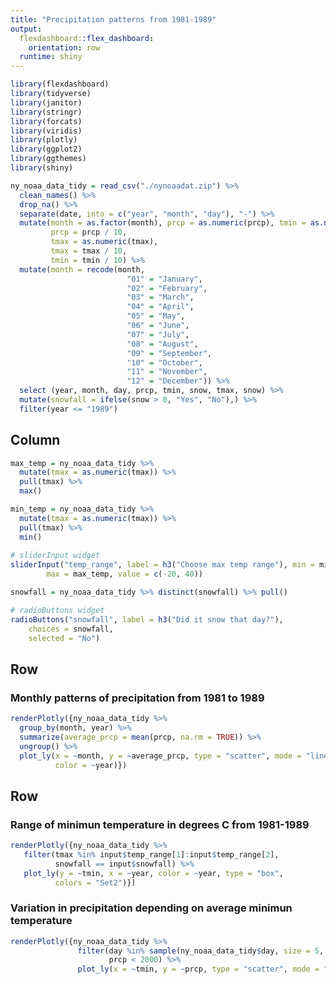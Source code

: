 ```yaml
---
title: "Precipitation patterns from 1981-1989"
output: 
  flexdashboard::flex_dashboard:
    orientation: row
  runtime: shiny
---
```


```r
library(flexdashboard)
library(tidyverse)
library(janitor)
library(stringr)
library(forcats)
library(viridis)
library(plotly)
library(ggplot2)
library(ggthemes)
library(shiny)
```

```r
ny_noaa_data_tidy = read_csv("./nynoaadat.zip") %>%
  clean_names() %>%
  drop_na() %>%
  separate(date, into = c("year", "month", "day"), "-") %>%
  mutate(month = as.factor(month), prcp = as.numeric(prcp), tmin = as.numeric(tmin), 
         prcp = prcp / 10,
         tmax = as.numeric(tmax),
         tmax = tmax / 10,
         tmin = tmin / 10) %>% 
  mutate(month = recode(month,
                          "01" = "January",
                          "02" = "February",
                          "03" = "March",
                          "04" = "April",
                          "05" = "May",
                          "06" = "June",
                          "07" = "July",
                          "08" = "August",
                          "09" = "September",
                          "10" = "October",
                          "11" = "November",
                          "12" = "December")) %>%
  select (year, month, day, prcp, tmin, snow, tmax, snow) %>%
  mutate(snowfall = ifelse(snow > 0, "Yes", "No"),) %>% 
  filter(year <= "1989")
```

Column {.sidebar}
-----------------------------------------------------------------------

```r
max_temp = ny_noaa_data_tidy %>% 
  mutate(tmax = as.numeric(tmax)) %>% 
  pull(tmax) %>% 
  max()

min_temp = ny_noaa_data_tidy %>% 
  mutate(tmax = as.numeric(tmax)) %>% 
  pull(tmax) %>% 
  min()
  
# sliderInput widget
sliderInput("temp_range", label = h3("Choose max temp range"), min = min_temp, 
        max = max_temp, value = c(-20, 40))

snowfall = ny_noaa_data_tidy %>% distinct(snowfall) %>% pull()

# radioButtons widget
radioButtons("snowfall", label = h3("Did it snow that day?"),
    choices = snowfall, 
    selected = "No")
```


Row
-----------------------------------------------------------------------

### Monthly patterns of precipitation from 1981 to 1989

```r
renderPlotly({ny_noaa_data_tidy %>%
  group_by(month, year) %>%
  summarize(average_prcp = mean(prcp, na.rm = TRUE)) %>%
  ungroup() %>% 
  plot_ly(x = ~month, y = ~average_prcp, type = "scatter", mode = "lines+markers",
          color = ~year)})
```

Row {.tabset .tabset-fade}
-----------------------------------------------------------------------

### Range of minimun temperature in degrees C from 1981-1989

```r
renderPlotly({ny_noaa_data_tidy %>%
   filter(tmax %in% input$temp_range[1]:input$temp_range[2],
          snowfall == input$snowfall) %>% 
   plot_ly(y = ~tmin, x = ~year, color = ~year, type = "box",
          colors = "Set2")})
```

### Variation in precipitation depending on average minimun temperature

```r
renderPlotly({ny_noaa_data_tidy %>% 
               filter(day %in% sample(ny_noaa_data_tidy$day, size = 5, replace = FALSE),
                      prcp < 2000) %>% 
               plot_ly(x = ~tmin, y = ~prcp, type = "scatter", mode = "markers")})
```
